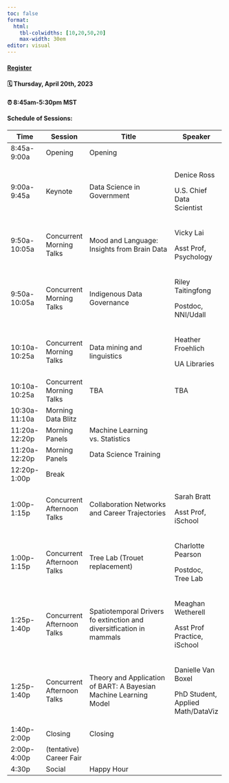 ```yaml
---
toc: false
format: 
  html: 
    tbl-colwidths: [10,20,50,20]
    max-width: 30em
editor: visual
---
```


::: callout-important
#### [Register](https://www.eventbrite.com/e/wids-tucson-2023-tickets-580664311587)

#### 🗓 Thursday, April 20th, 2023

#### ⏰ 8:45am-5:30pm MST
:::

#### Schedule of Sessions:

+---------------+----------------------------+----------------------------------------------------------------------+-----------------------------------+
| Time          | Session                    | Title                                                                | Speaker                           |
+===============+============================+======================================================================+===================================+
| 8:45a-9:00a   | Opening                    | Opening                                                              |                                   |
+---------------+----------------------------+----------------------------------------------------------------------+-----------------------------------+
| 9:00a-9:45a   | Keynote                    | Data Science in Government                                           | Denice Ross                       |
|               |                            |                                                                      |                                   |
|               |                            |                                                                      | U.S. Chief Data Scientist         |
+---------------+----------------------------+----------------------------------------------------------------------+-----------------------------------+
| 9:50a-10:05a  | Concurrent Morning Talks   | Mood and Language: Insights from Brain Data                          | Vicky Lai                         |
|               |                            |                                                                      |                                   |
|               |                            |                                                                      | Asst Prof, Psychology             |
+---------------+----------------------------+----------------------------------------------------------------------+-----------------------------------+
| 9:50a-10:05a  | Concurrent Morning Talks   | Indigenous Data Governance                                           | Riley Taitingfong                 |
|               |                            |                                                                      |                                   |
|               |                            |                                                                      | Postdoc, NNI/Udall                |
+---------------+----------------------------+----------------------------------------------------------------------+-----------------------------------+
| 10:10a-10:25a | Concurrent Morning Talks   | Data mining and linguistics                                          | Heather Froehlich                 |
|               |                            |                                                                      |                                   |
|               |                            |                                                                      | UA Libraries                      |
+---------------+----------------------------+----------------------------------------------------------------------+-----------------------------------+
| 10:10a-10:25a | Concurrent Morning Talks   | TBA                                                                  | TBA                               |
+---------------+----------------------------+----------------------------------------------------------------------+-----------------------------------+
| 10:30a-11:10a | Morning Data Blitz         |                                                                      |                                   |
+---------------+----------------------------+----------------------------------------------------------------------+-----------------------------------+
| 11:20a-12:20p | Morning Panels             | Machine Learning vs. Statistics                                      |                                   |
+---------------+----------------------------+----------------------------------------------------------------------+-----------------------------------+
| 11:20a-12:20p | Morning Panels             | Data Science Training                                                |                                   |
+---------------+----------------------------+----------------------------------------------------------------------+-----------------------------------+
| 12:20p-1:00p  | Break                      |                                                                      |                                   |
+---------------+----------------------------+----------------------------------------------------------------------+-----------------------------------+
| 1:00p-1:15p   | Concurrent Afternoon Talks | Collaboration Networks and Career Trajectories                       | Sarah Bratt                       |
|               |                            |                                                                      |                                   |
|               |                            |                                                                      | Asst Prof, iSchool                |
+---------------+----------------------------+----------------------------------------------------------------------+-----------------------------------+
| 1:00p-1:15p   | Concurrent Afternoon Talks | Tree Lab (Trouet replacement)                                        | Charlotte Pearson                 |
|               |                            |                                                                      |                                   |
|               |                            |                                                                      | Postdoc, Tree Lab                 |
+---------------+----------------------------+----------------------------------------------------------------------+-----------------------------------+
| 1:25p-1:40p   | Concurrent Afternoon Talks | Spatiotemporal Drivers fo extinction and diversitfication in mammals | Meaghan Wetherell                 |
|               |                            |                                                                      |                                   |
|               |                            |                                                                      | Asst Prof Practice, iSchool       |
+---------------+----------------------------+----------------------------------------------------------------------+-----------------------------------+
| 1:25p-1:40p   | Concurrent Afternoon Talks | Theory and Application of BART: A Bayesian Machine Learning Model    | Danielle Van Boxel                |
|               |                            |                                                                      |                                   |
|               |                            |                                                                      | PhD Student, Applied Math/DataViz |
+---------------+----------------------------+----------------------------------------------------------------------+-----------------------------------+
| 1:40p-2:00p   | Closing                    | Closing                                                              |                                   |
+---------------+----------------------------+----------------------------------------------------------------------+-----------------------------------+
| 2:00p-4:00p   | (tentative) Career Fair    |                                                                      |                                   |
+---------------+----------------------------+----------------------------------------------------------------------+-----------------------------------+
| 4:30p         | Social                     | Happy Hour                                                           |                                   |
+---------------+----------------------------+----------------------------------------------------------------------+-----------------------------------+
